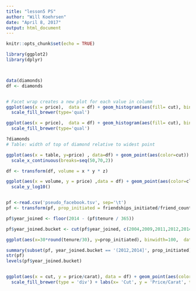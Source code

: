 ```yaml
---
title: "lesson5 PS"
author: "Will Koehrsen"
date: "April 8, 2017"
output: html_document
---
```


```r
knitr::opts_chunk$set(echo = TRUE)
```

```r
library(ggplot2)
library(dplyr)



data(diamonds)
df <- diamonds


# Facet wrap creates a new plot for each value in columm
ggplot(aes(x = price),  data = df) + geom_histogram(aes(fill= cut), bins = 20, color='black') + facet_wrap(~clarity) + 
  scale_fill_brewer(type='qual')

ggplot(aes(x = price),  data = df) + geom_histogram(aes(fill= cut), bins = 20, color='black') + facet_wrap(~color)  + 
  scale_fill_brewer(type='qual')

?diamonds
# Table: width of top of diamond relative to widest point

ggplot(aes(x = table, y=price) , data=df) + geom_point(aes(color=cut)) + coord_cartesian(xlim=c(50,70)) + 
  scale_x_continuous(breaks=seq(50,70,2))

df <- transform(df, volume = x * y * z)

ggplot(aes(x = volume, y = price) ,data = df) + geom_point(aes(color=clarity)) + coord_cartesian(xlim=c(0,500)) +
  scale_y_log10()


pf <-read.csv('pseudo_facebook.tsv', sep='\t')
pf <- transform(pf, prop_initiated = friendships_initiated/friend_count)

pf$year_joined <- floor(2014 - (pf$tenure / 365))

pf$year_joined.bucket <- cut(pf$year_joined, c(2004,2009,2011,2012,2014))

ggplot(aes(x=30*round(tenure/30), y=prop_initiated), binwidth=100,  data = pf) + geom_line(aes(color=year_joined.bucket), stat='summary' , fun.y = median)

summary(subset(pf, year_joined.bucket == '(2012,2014]', prop_initiated))
str(pf)
levels(pf$year_joined.bucket)


ggplot(aes(x = cut, y = price/carat), data = df) + geom_point(aes(color = color)) +  facet_wrap(~clarity) + 
  scale_fill_brewer(type = 'div') + labs(x= 'Cut', y = 'Price/Carat', title = 'Price/Carat vs Cut Grouped by Clarity and Colored by Diamond Color') + theme(plot.title = element_text(hjust=0.5))



```